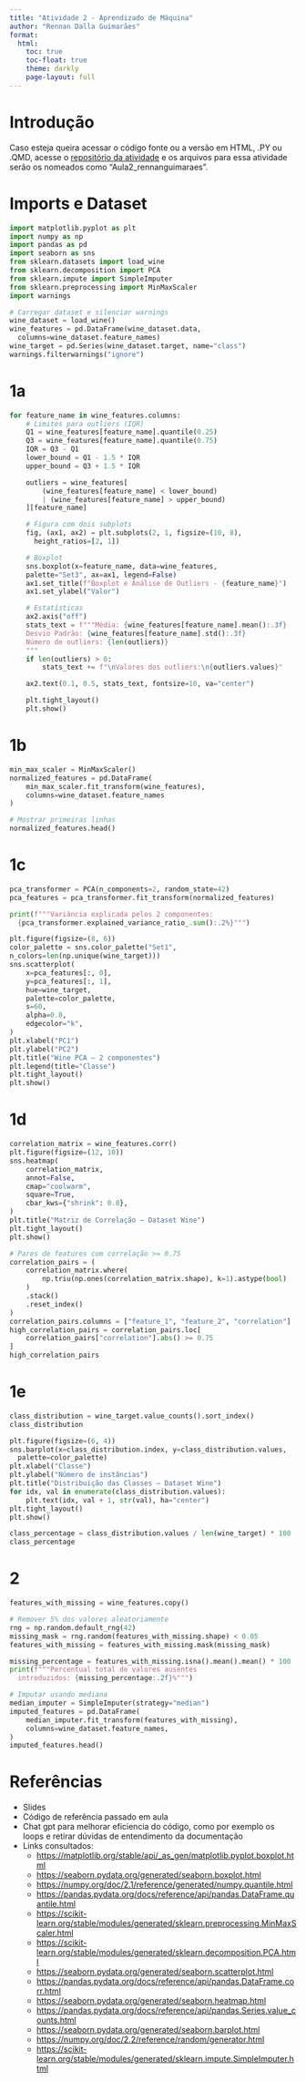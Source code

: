 ```yaml
---
title: "Atividade 2 - Aprendizado de Máquina"
author: "Rennan Dalla Guimarães"
format:
  html:
    toc: true
    toc-float: true
    theme: darkly
    page-layout: full
---
```


# Introdução

Caso esteja queira acessar o código fonte ou a versão em HTML, .PY ou .QMD,
acesse o [repositório da atividade](https://github.com/rennan-guimaraes/ceds/tree/main/machine_learning/second_exercise) e os arquivos para 
essa atividade serão os nomeados como "Aula2_rennanguimaraes".

# Imports e Dataset

```python
import matplotlib.pyplot as plt
import numpy as np
import pandas as pd
import seaborn as sns
from sklearn.datasets import load_wine
from sklearn.decomposition import PCA
from sklearn.impute import SimpleImputer
from sklearn.preprocessing import MinMaxScaler
import warnings

# Carregar dataset e silenciar warnings
wine_dataset = load_wine()
wine_features = pd.DataFrame(wine_dataset.data, 
  columns=wine_dataset.feature_names)
wine_target = pd.Series(wine_dataset.target, name="class")
warnings.filterwarnings("ignore")
```

# 1a

```python
for feature_name in wine_features.columns:
    # Limites para outliers (IQR)
    Q1 = wine_features[feature_name].quantile(0.25)
    Q3 = wine_features[feature_name].quantile(0.75)
    IQR = Q3 - Q1
    lower_bound = Q1 - 1.5 * IQR
    upper_bound = Q3 + 1.5 * IQR

    outliers = wine_features[
        (wine_features[feature_name] < lower_bound)
        | (wine_features[feature_name] > upper_bound)
    ][feature_name]

    # Figura com dois subplots
    fig, (ax1, ax2) = plt.subplots(2, 1, figsize=(10, 8), 
      height_ratios=[2, 1])

    # Boxplot
    sns.boxplot(x=feature_name, data=wine_features, 
    palette="Set3", ax=ax1, legend=False)
    ax1.set_title(f"Boxplot e Análise de Outliers - {feature_name}")
    ax1.set_ylabel("Valor")

    # Estatísticas
    ax2.axis("off")
    stats_text = f"""Média: {wine_features[feature_name].mean():.3f}
    Desvio Padrão: {wine_features[feature_name].std():.3f}
    Número de outliers: {len(outliers)}
    """
    if len(outliers) > 0:
        stats_text += f"\nValores dos outliers:\n{outliers.values}"

    ax2.text(0.1, 0.5, stats_text, fontsize=10, va="center")

    plt.tight_layout()
    plt.show()
```

# 1b

```python
min_max_scaler = MinMaxScaler()
normalized_features = pd.DataFrame(
    min_max_scaler.fit_transform(wine_features),
    columns=wine_dataset.feature_names
)

# Mostrar primeiras linhas
normalized_features.head()
```

# 1c

```python
pca_transformer = PCA(n_components=2, random_state=42)
pca_features = pca_transformer.fit_transform(normalized_features)

print(f"""Variância explicada pelos 2 componentes: 
  {pca_transformer.explained_variance_ratio_.sum():.2%}""")

plt.figure(figsize=(8, 6))
color_palette = sns.color_palette("Set1", 
n_colors=len(np.unique(wine_target)))
sns.scatterplot(
    x=pca_features[:, 0],
    y=pca_features[:, 1],
    hue=wine_target,
    palette=color_palette,
    s=60,
    alpha=0.8,
    edgecolor="k",
)
plt.xlabel("PC1")
plt.ylabel("PC2")
plt.title("Wine PCA – 2 componentes")
plt.legend(title="Classe")
plt.tight_layout()
plt.show()
```

# 1d

```python
correlation_matrix = wine_features.corr()
plt.figure(figsize=(12, 10))
sns.heatmap(
    correlation_matrix,
    annot=False,
    cmap="coolwarm",
    square=True,
    cbar_kws={"shrink": 0.8},
)
plt.title("Matriz de Correlação – Dataset Wine")
plt.tight_layout()
plt.show()

# Pares de features com correlação >= 0.75
correlation_pairs = (
    correlation_matrix.where(
        np.triu(np.ones(correlation_matrix.shape), k=1).astype(bool)
    )
    .stack()
    .reset_index()
)
correlation_pairs.columns = ["feature_1", "feature_2", "correlation"]
high_correlation_pairs = correlation_pairs.loc[
    correlation_pairs["correlation"].abs() >= 0.75
]
high_correlation_pairs
```

# 1e

```python
class_distribution = wine_target.value_counts().sort_index()
class_distribution
```

```python
plt.figure(figsize=(6, 4))
sns.barplot(x=class_distribution.index, y=class_distribution.values,
  palette=color_palette)
plt.xlabel("Classe")
plt.ylabel("Número de instâncias")
plt.title("Distribuição das Classes – Dataset Wine")
for idx, val in enumerate(class_distribution.values):
    plt.text(idx, val + 1, str(val), ha="center")
plt.tight_layout()
plt.show()

class_percentage = class_distribution.values / len(wine_target) * 100
class_percentage
```

# 2

```python
features_with_missing = wine_features.copy()

# Remover 5% dos valores aleatoriamente
rng = np.random.default_rng(42)
missing_mask = rng.random(features_with_missing.shape) < 0.05
features_with_missing = features_with_missing.mask(missing_mask)

missing_percentage = features_with_missing.isna().mean().mean() * 100
print(f"""Percentual total de valores ausentes 
  introduzidos: {missing_percentage:.2f}%""")

# Imputar usando mediana
median_imputer = SimpleImputer(strategy="median")
imputed_features = pd.DataFrame(
    median_imputer.fit_transform(features_with_missing),
    columns=wine_dataset.feature_names,
)
imputed_features.head()
```

# Referências

-   Slides
-   Código de referência passado em aula
-   Chat gpt para melhorar eficiencia do código, como por exemplo os loops 
    e retirar dúvidas de entendimento da documentação
-   Links consultados:
    -   <https://matplotlib.org/stable/api/_as_gen/matplotlib.pyplot.boxplot.html>
    -   <https://seaborn.pydata.org/generated/seaborn.boxplot.html>
    -   <https://numpy.org/doc/2.1/reference/generated/numpy.quantile.html>
    -   <https://pandas.pydata.org/docs/reference/api/pandas.DataFrame.quantile.html>
    -   <https://scikit-learn.org/stable/modules/generated/sklearn.preprocessing.MinMaxScaler.html>
    -   <https://scikit-learn.org/stable/modules/generated/sklearn.decomposition.PCA.html>
    -   <https://seaborn.pydata.org/generated/seaborn.scatterplot.html>
    -   <https://pandas.pydata.org/docs/reference/api/pandas.DataFrame.corr.html>
    -   <https://seaborn.pydata.org/generated/seaborn.heatmap.html>
    -   <https://pandas.pydata.org/docs/reference/api/pandas.Series.value_counts.html>
    -   <https://seaborn.pydata.org/generated/seaborn.barplot.html>
    -   <https://numpy.org/doc/2.2/reference/random/generator.html>
    -   <https://scikit-learn.org/stable/modules/generated/sklearn.impute.SimpleImputer.html>
